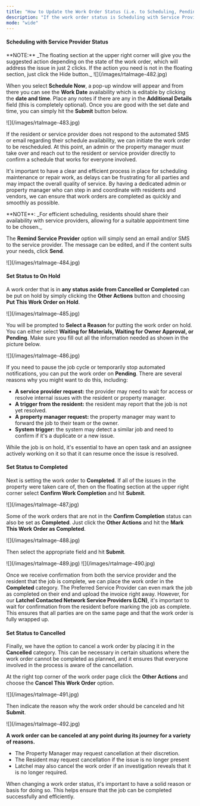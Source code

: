 ```yaml
---
title: "How to Update the Work Order Status (i.e. to Scheduling, Pending, Completed, Canceled)"
description: "If the work order status is Scheduling with Service Provider, then you will have the option to **Schedule Now** or **Remind Service Provider**."
mode: "wide"
---
```


#### **Scheduling with Service Provider Status**

<Info>
  **NOTE:** _The floating section at the upper right corner will give you the suggested action depending on the state of the work order, which will address the issue in just 2 clicks. If the action you need is not in the floating section, just click the Hide button._
</Info>

<Frame>
  ![](/images/rtaImage-482.jpg)
</Frame>

When you select **Schedule Now**, a pop-up window will appear and from there you can see the **Work Date** availability which is editable by clicking the **date and time**. Place any notes if there are any in the **Additional Details** field (this is completely optional). Once you are good with the set date and time, you can simply hit the **Submit** button below.

<Frame>
  ![](/images/rtaImage-483.jpg)
</Frame>

If the resident or service provider does not respond to the automated SMS or email regarding their schedule availability, we can initiate the work order to be rescheduled. At this point, an admin or the property manager must take over and reach out to the resident or service provider directly to confirm a schedule that works for everyone involved.

It's important to have a clear and efficient process in place for scheduling maintenance or repair work, as delays can be frustrating for all parties and may impact the overall quality of service. By having a dedicated admin or property manager who can step in and coordinate with residents and vendors, we can ensure that work orders are completed as quickly and smoothly as possible.

<Info>
  **NOTE**: _For efficient scheduling, residents should share their availability with service providers, allowing for a suitable appointment time to be chosen._
</Info>

The **Remind Service Provider** option will simply send an email and/or SMS to the service provider. The message can be edited, and if the content suits your needs, click **Send**.

<Frame>
  ![](/images/rtaImage-484.jpg)
</Frame>

#### **Set Status to On Hold**

A work order that is in **any status aside from Cancelled or Completed** can be put on hold by simply clicking the **Other Actions** button and choosing **Put This Work Order on Hold**.

<Frame>
  ![](/images/rtaImage-485.jpg)
</Frame>

You will be prompted to **Select a Reason** for putting the work order on hold. You can either select **Waiting for Materials, Waiting for Owner Approval, or Pending**. Make sure you fill out all the information needed as shown in the picture below.

<Frame>
  ![](/images/rtaImage-486.jpg)
</Frame>

If you need to pause the job cycle or temporarily stop automated notifications, you can put the work order on **Pending**. There are several reasons why you might want to do this, including:

- **A service provider request:** the provider may need to wait for access or resolve internal issues with the resident or property manager.
- **A trigger from the resident:** the resident may report that the job is not yet resolved.
- **A property manager request:** the property manager may want to forward the job to their team or the owner.
- **System trigger:** the system may detect a similar job and need to confirm if it's a duplicate or a new issue.

While the job is on hold, it's essential to have an open task and an assignee actively working on it so that it can resume once the issue is resolved.

#### **Set Status to Completed**

Next is setting the work order to **Completed**. If all of the issues in the property were taken care of, then on the floating section at the upper right corner select **Confirm Work Completion** and hit **Submit**.

<Frame>
  ![](/images/rtaImage-487.jpg)
</Frame>

Some of the work orders that are not in the **Confirm Completion** status can also be set as **Completed**. Just click the **Other Actions** and hit the **Mark This Work Order as Completed**.

<Frame>
  ![](/images/rtaImage-488.jpg)
</Frame>

Then select the appropriate field and hit **Submit**.

<Frame>
  ![](/images/rtaImage-489.jpg)
</Frame>

<Frame>
  ![](/images/rtaImage-490.jpg)
</Frame>

Once we receive confirmation from both the service provider and the resident that the job is complete, we can place the work order in the **Completed** category. The Preferred Service Provider can even mark the job as completed on their end and upload the invoice right away. However, for our **Latchel Contacted Network Service Providers (LCN)**, it's important to wait for confirmation from the resident before marking the job as complete. This ensures that all parties are on the same page and that the work order is fully wrapped up.

#### **Set Status to Cancelled**

Finally, we have the option to cancel a work order by placing it in the **Cancelled** category. This can be necessary in certain situations where the work order cannot be completed as planned, and it ensures that everyone involved in the process is aware of the cancellation.

At the right top corner of the work order page click the **Other Actions** and choose the **Cancel This Work Order** option.

<Frame>
  ![](/images/rtaImage-491.jpg)
</Frame>

Then indicate the reason why the work order should be canceled and hit **Submit**.

<Frame>
  ![](/images/rtaImage-492.jpg)
</Frame>

**A work order can be canceled at any point during its journey for a variety of reasons.**

- The Property Manager may request cancellation at their discretion.
- The Resident may request cancellation if the issue is no longer present
- Latchel may also cancel the work order if an investigation reveals that it is no longer required.

When changing a work order status, it's important to have a solid reason or basis for doing so. This helps ensure that the job can be completed successfully and efficiently.
